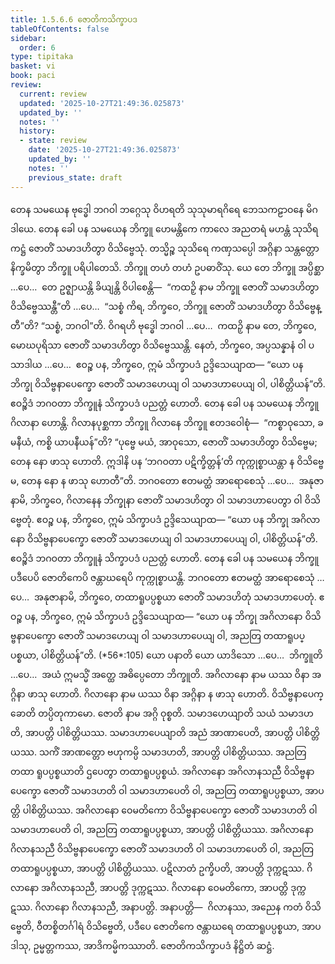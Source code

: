 ```yaml
---
title: 1.5.6.6 ဇောတိကသိက္ခာပဒ
tableOfContents: false
sidebar:
  order: 6
type: tipitaka
basket: vi
book: paci
review:
  current: review
  updated: '2025-10-27T21:49:36.025873'
  updated_by: ''
  notes: ''
  history:
  - state: review
    date: '2025-10-27T21:49:36.025873'
    updated_by: ''
    notes: ''
    previous_state: draft
---
```



<ReviewStatus review={frontmatter.review} showDetails={true} />

<HypothesisAnnotation frontmatter={frontmatter} />

<DynamicBreadcrumb />

<Division number="350" book="paci" e="ch" v="2" p="152">

<Paragraph number="1067" book="paci">
တေန သမယေန ဗုဒ္ဓေါ ဘဂဝါ ဘဂ္ဂေသု ဝိဟရတိ သုသုမာရဂိရေ ဘေသကဠာဝနေ မိဂဒါယေ. တေန ခေါ ပန သမယေန ဘိက္ခူ ဟေမန္တိကေ ကာလေ အညတရံ မဟန္တံ သုသိရကဋ္ဌံ ဇောတိံ သမာဒဟိတွာ ဝိသိဗ္ဗေသုံ. တသ္မိဉ္စ သုသိရေ ကဏှသပ္ပေါ အဂ္ဂိနာ သန္တတ္တော နိက္ခမိတွာ ဘိက္ခူ ပရိပါတေသိ. ဘိက္ခူ တဟံ တဟံ ဥပဓာဝိံသု.
</Paragraph>

<Paragraph number="1068" book="paci">
ယေ တေ ဘိက္ခူ အပ္ပိစ္ဆာ …ပေ…  တေ ဥဇ္ဈာယန္တိ ခိယျန္တိ ဝိပါစေန္တိ—  “ကထဉှိ နာမ ဘိက္ခူ ဇောတိံ သမာဒဟိတွာ ဝိသိဗ္ဗေဿန္တီ”တိ …ပေ…  “သစ္စံ ကိရ, ဘိက္ခဝေ, ဘိက္ခူ ဇောတိံ သမာဒဟိတွာ ဝိသိဗ္ဗေန္တီ”တိ? “သစ္စံ, ဘဂဝါ”တိ. ဝိဂရဟိ ဗုဒ္ဓေါ ဘဂဝါ …ပေ…  ကထဉှိ နာမ တေ, ဘိက္ခဝေ, မောဃပုရိသာ ဇောတိံ သမာဒဟိတွာ ဝိသိဗ္ဗေဿန္တိ. နေတံ, ဘိက္ခဝေ, အပ္ပသန္နာနံ ဝါ ပသာဒါယ …ပေ…  ဧဝဉ္စ ပန, ဘိက္ခဝေ, ဣမံ သိက္ခာပဒံ ဥဒ္ဒိသေယျာထ—
</Paragraph>

<Paragraph number="1069" book="paci">
<Emphasis>“ယော ပန ဘိက္ခု ဝိသိဗ္ဗနာပေက္ခော ဇောတိံ သမာဒဟေယျ ဝါ သမာဒဟာပေယျ ဝါ, ပါစိတ္တိယန်”</Emphasis>တိ.
</Paragraph>

<Paragraph number="1070" book="paci">
ဧဝဉ္စိဒံ ဘဂဝတာ ဘိက္ခူနံ သိက္ခာပဒံ ပညတ္တံ ဟောတိ.
</Paragraph>

</Division>
<Division number="351" book="paci" e="ch" v="2" p="152">

<Paragraph number="1071" book="paci">
တေန ခေါ ပန သမယေန ဘိက္ခူ ဂိလာနာ ဟောန္တိ. ဂိလာနပုစ္ဆကာ ဘိက္ခူ ဂိလာနေ ဘိက္ခူ ဧတဒဝေါစုံ—  “ကစ္စာဝုသော, ခမနီယံ, ကစ္စိ ယာပနီယန်”တိ? “ပုဗ္ဗေ မယံ, အာဝုသော, ဇောတိံ သမာဒဟိတွာ ဝိသိဗ္ဗေမ; တေန နော ဖာသု ဟောတိ. ဣဒါနိ ပန ‘ဘဂဝတာ ပဋိက္ခိတ္တန်’တိ ကုက္ကုစ္စာယန္တာ န ဝိသိဗ္ဗေမ, တေန နော န ဖာသု ဟောတီ”တိ. ဘဂဝတော ဧတမတ္ထံ အာရောစေသုံ …ပေ…  အနုဇာနာမိ, ဘိက္ခဝေ, ဂိလာနေန ဘိက္ခုနာ ဇောတိံ သမာဒဟိတွာ ဝါ သမာဒဟာပေတွာ ဝါ ဝိသိဗ္ဗေတုံ. ဧဝဉ္စ ပန, ဘိက္ခဝေ, ဣမံ သိက္ခာပဒံ ဥဒ္ဒိသေယျာထ—
</Paragraph>

<Paragraph number="1072" book="paci">
<Emphasis>“ယော ပန ဘိက္ခု အဂိလာနော ဝိသိဗ္ဗနာပေက္ခော ဇောတိံ သမာဒဟေယျ</Emphasis> <Emphasis>ဝါ သမာဒဟာပေယျ ဝါ, ပါစိတ္တိယန်”</Emphasis>တိ.
</Paragraph>

<Paragraph number="1073" book="paci">
ဧဝဉ္စိဒံ ဘဂဝတာ ဘိက္ခူနံ သိက္ခာပဒံ ပညတ္တံ ဟောတိ.
</Paragraph>

</Division>
<Division number="352" book="paci" e="ch" v="2" p="153">

<Paragraph number="1074" book="paci">
တေန ခေါ ပန သမယေန ဘိက္ခူ ပဒီပေပိ ဇောတိကေပိ ဇန္တာဃရေပိ ကုက္ကုစ္စာယန္တိ. ဘဂဝတော ဧတမတ္ထံ အာရောစေသုံ …ပေ…  အနုဇာနာမိ, ဘိက္ခဝေ, တထာရူပပ္ပစ္စယာ ဇောတိံ သမာဒဟိတုံ သမာဒဟာပေတုံ. ဧဝဉ္စ ပန, ဘိက္ခဝေ, ဣမံ သိက္ခာပဒံ ဥဒ္ဒိသေယျာထ—
</Paragraph>

</Division>
<Division number="353" book="paci" e="ch" v="2" p="153">

<Paragraph number="1075" book="paci">
<Emphasis>“ယော ပန ဘိက္ခု အဂိလာနော ဝိသိဗ္ဗနာပေက္ခော ဇောတိံ သမာဒဟေယျ ဝါ သမာဒဟာပေယျ ဝါ, အညတြ တထာရူပပ္ပစ္စယာ, ပါစိတ္တိယန်”</Emphasis>တိ. (*56*:<Emphasis>105</Emphasis>)
</Paragraph>

</Division>
<Division number="354" book="paci" e="ch" v="2" p="153">

<Paragraph number="1076" book="paci">
<Emphasis>ယော ပနာ</Emphasis>တိ ယော ယာဒိသော …ပေ…  <Emphasis>ဘိက္ခူ</Emphasis>တိ …ပေ…  အယံ ဣမသ္မိံ အတ္ထေ အဓိပ္ပေတော ဘိက္ခူတိ.
</Paragraph>

<Paragraph number="1077" book="paci">
<Emphasis>အဂိလာနော</Emphasis> နာမ ယဿ ဝိနာ အဂ္ဂိနာ ဖာသု ဟောတိ.
</Paragraph>

<Paragraph number="1078" book="paci">
<Emphasis>ဂိလာနော</Emphasis> နာမ ယဿ ဝိနာ အဂ္ဂိနာ န ဖာသု ဟောတိ.
</Paragraph>

<Paragraph number="1079" book="paci">
<Emphasis>ဝိသိဗ္ဗနာပေက္ခော</Emphasis>တိ တပ္ပိတုကာမော.
</Paragraph>

<Paragraph number="1080" book="paci">
<Emphasis>ဇောတိ</Emphasis> နာမ အဂ္ဂိ ဝုစ္စတိ.
</Paragraph>

<Paragraph number="1081" book="paci">
<Emphasis>သမာဒဟေယျာ</Emphasis>တိ သယံ သမာဒဟတိ, အာပတ္တိ ပါစိတ္တိယဿ.
</Paragraph>

<Paragraph number="1082" book="paci">
<Emphasis>သမာဒဟာပေယျာ</Emphasis>တိ အညံ အာဏာပေတိ, အာပတ္တိ ပါစိတ္တိယဿ. သကိံ အာဏတ္တော ဗဟုကမ္ပိ သမာဒဟတိ, အာပတ္တိ ပါစိတ္တိယဿ.
</Paragraph>

<Paragraph number="1083" book="paci">
<Emphasis>အညတြ တထာ ရူပပ္ပစ္စယာ</Emphasis>တိ ဌပေတွာ တထာရူပပ္ပစ္စယံ.
</Paragraph>

</Division>
<Division number="355" book="paci" e="ch" v="2" p="153">

<Paragraph number="1084" book="paci">
အဂိလာနော အဂိလာနသညီ ဝိသိဗ္ဗနာပေက္ခော ဇောတိံ သမာဒဟတိ ဝါ သမာဒဟာပေတိ ဝါ, အညတြ တထာရူပပ္ပစ္စယာ, အာပတ္တိ ပါစိတ္တိယဿ. အဂိလာနော ဝေမတိကော ဝိသိဗ္ဗနာပေက္ခော ဇောတိံ သမာဒဟတိ ဝါ သမာဒဟာပေတိ ဝါ, အညတြ တထာရူပပ္ပစ္စယာ, အာပတ္တိ ပါစိတ္တိယဿ. အဂိလာနော ဂိလာနသညီ ဝိသိဗ္ဗနာပေက္ခော ဇောတိံ သမာဒဟတိ ဝါ သမာဒဟာပေတိ ဝါ, အညတြ တထာရူပပ္ပစ္စယာ, အာပတ္တိ ပါစိတ္တိယဿ.
</Paragraph>

<Paragraph number="1085" book="paci">
ပဋိလာတံ ဥက္ခိပတိ, အာပတ္တိ ဒုက္ကဋဿ. ဂိလာနော အဂိလာနသညီ, အာပတ္တိ ဒုက္ကဋဿ. ဂိလာနော ဝေမတိကော, အာပတ္တိ ဒုက္ကဋဿ. ဂိလာနော ဂိလာနသညီ, အနာပတ္တိ.
</Paragraph>

</Division>
<Division number="356" book="paci" e="ch" v="2" p="154">

<Paragraph number="1086" book="paci">
အနာပတ္တိ—  ဂိလာနဿ, အညေန ကတံ ဝိသိဗ္ဗေတိ, ဝီတစ္စိတင်္ဂါရံ ဝိသိဗ္ဗေတိ, ပဒီပေ ဇောတိကေ ဇန္တာဃရေ တထာရူပပ္ပစ္စယာ, အာပဒါသု, ဥမ္မတ္တကဿ, အာဒိကမ္မိကဿာတိ.

</Paragraph>
</Division>

<Paragraph number="1087" type="center" book="paci">
ဇောတိကသိက္ခာပဒံ နိဋ္ဌိတံ ဆဋ္ဌံ.
</Paragraph>